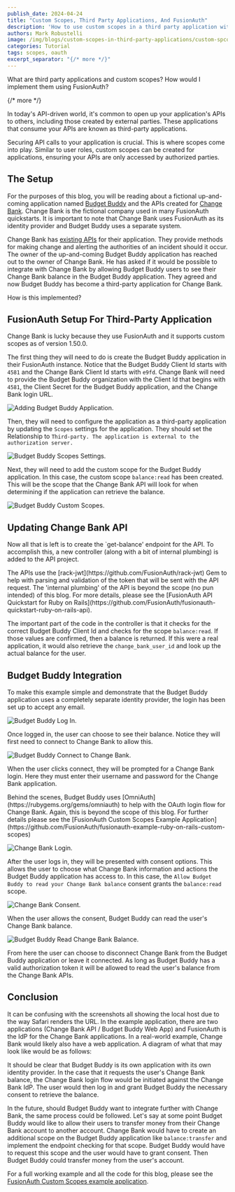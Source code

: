 ```yaml
---
publish_date: 2024-04-24
title: "Custom Scopes, Third Party Applications, And FusionAuth"
description: 'How to use custom scopes in a third party application with FusionAuth.'
authors: Mark Robustelli
image: /img/blogs/custom-scopes-in-third-party-applications/custom-spcopes-blog-header.png
categories: Tutorial
tags: scopes, oauth
excerpt_separator: "{/* more */}"
---
```



What are third party applications and custom scopes? How would I implement them using FusionAuth?

{/* more */}

In today's API-driven world, it's common to open up your application's APIs to others, including those created by external parties. These applications that consume your APIs are known as third-party applications.

Securing API calls to your application is crucial. This is where scopes come into play. Similar to user roles, custom scopes can be created for applications, ensuring your APIs are only accessed by authorized parties.

## The Setup
For the purposes of this blog, you will be reading about a fictional up-and-coming application named [Budget Buddy](https://github.com/FusionAuth/fusionauth-example-ruby-on-rails-custom-scopes) and the APIs created for [Change Bank](https://www.youtube.com/watch?v=CXDxNCzUspM). Change Bank is the fictional company used in many FusionAuth quickstarts. It is important to note that Change Bank uses FusionAuth as its identity provider and Budget Buddy uses a separate system.

Change Bank has [existing APIs](https://github.com/FusionAuth/fusionauth-quickstart-ruby-on-rails-api) for their application. They provide methods for making change and alerting the authorities of an incident should it occur. The owner of the up-and-coming Budget Buddy application has reached out to the owner of Change Bank. He has asked if it would be possible to integrate with Change Bank by allowing Budget Buddy users to see their Change Bank balance in the Budget Buddy application. They agreed and now Budget Buddy has become a third-party application for Change Bank.

How is this implemented?

## FusionAuth Setup For Third-Party Application
Change Bank is lucky because they use FusionAuth and it supports custom scopes as of version 1.50.0.

The first thing they will need to do is create the Budget Buddy application in their FusionAuth instance. Notice that the Budget Buddy Client Id starts with `4581` and the Change Bank Client Id starts with `e9fd`. Change Bank will need to provide the Budget Buddy organization with the Client Id that begins with `4581`, the Client Secret for the Budget Buddy application, and the Change Bank login URL. 

![Adding Budget Buddy Application.](/img/blogs/custom-scopes-in-third-party-applications/new-budget-buddy-application.png)

Then, they will need to configure the application as a third-party application by updating the `Scopes` settings for the application. They should set the Relationship to `Third-party. The application is external to the authorization server.`

![Budget Buddy Scopes Settings.](/img/blogs/custom-scopes-in-third-party-applications/budget-buddy-scopes.png)

Next, they will need to add the custom scope for the Budget Buddy application. In this case, the custom scope `balance:read` has been created. This will be the scope that the Change Bank API will look for when determining if the application can retrieve the balance.

![Budget Buddy Custom Scopes.](/img/blogs/custom-scopes-in-third-party-applications/budget-buddy-custom-scopes.png)

## Updating Change Bank API

Now all that is left is to create the `get-balance' endpoint for the API. To accomplish this, a new controller (along with a bit of internal plumbing) is added to the API project. 

<Aside type="note">
The APIs use the [rack-jwt](https://github.com/FusionAuth/rack-jwt) Gem to help with parsing and validation of the token that will be sent with the API request. The 'internal plumbing' of the API is beyond the scope (no pun intended) of this blog. For more details, please see the [FusionAuth API Quickstart for Ruby on Rails](https://github.com/FusionAuth/fusionauth-quickstart-ruby-on-rails-api). 
</Aside>

The important part of the code in the controller is that it checks for the correct Budget Buddy Client Id and checks for the scope `balance:read`.  If those values are confirmed, then a balance is returned. If this were a real application, it would also retrieve the `change_bank_user_id` and look up the actual balance for the user.

<RemoteCode url="https://raw.githubusercontent.com/FusionAuth/fusionauth-example-ruby-on-rails-custom-scopes/main/fusionauth-quickstart-ruby-on-rails-api-modifications/app/controllers/get_balance_controller.rb" lang="ruby" />

## Budget Buddy Integration

To make this example simple and demonstrate that the Budget Buddy application uses a completely separate identity provider, the login has been set up to accept any email.

![Budget Buddy Log In.](/img/blogs/custom-scopes-in-third-party-applications/budget-buddy-login.png)

Once logged in, the user can choose to see their balance. Notice they will first need to connect to Change Bank to allow this.

![Budget Buddy Connect to Change Bank.](/img/blogs/custom-scopes-in-third-party-applications/budget-buddy-get-balance-start.png)

When the user clicks connect, they will be prompted for a Change Bank login. Here they must enter their username and password for the Change Bank application.

<Aside type="note">
Behind the scenes, Budget Buddy uses [OmniAuth](https://rubygems.org/gems/omniauth) to help with the OAuth login flow for Change Bank.  Again, this is beyond the scope of this blog. For further details please see the [FusionAuth Custom Scopes Example Application](https://github.com/FusionAuth/fusionauth-example-ruby-on-rails-custom-scopes)
</Aside>

![Change Bank Login.](/img/blogs/custom-scopes-in-third-party-applications/change-bank-login.png)

After the user logs in, they will be presented with consent options. This allows the user to choose what Change Bank information and actions the Budget Buddy application has access to. In this case, the `Allow Budget Buddy to read your Change Bank balance` consent grants the `balance:read` scope.

![Change Bank Consent.](/img/blogs/custom-scopes-in-third-party-applications/change-bank-consent.png)

When the user allows the consent, Budget Buddy can read the user's Change Bank balance.

![Budget Buddy Read Change Bank Balance.](/img/blogs/custom-scopes-in-third-party-applications/budget-buddy-balance-read.png)

From here the user can choose to disconnect Change Bank from the Budget Buddy application or leave it connected. As long as Budget Buddy has a valid authorization token it will be allowed to read the user's balance from the Change Bank APIs.

## Conclusion

It can be confusing with the screenshots all showing the local host due to the way Safari renders the URL. In the example application, there are two applications (Change Bank API / Budget Buddy Web App) and FusionAuth is the IdP for the Change Bank applications. In a real-world example, Change Bank would likely also have a web application. A diagram of what that may look like would be as follows: 
<LoginArchitecture />

It should be clear that Budget Buddy is its own application with its own identity provider. In the case that it requests the user's Change Bank balance, the Change Bank login flow would be initiated against the Change Bank IdP. The user would then log in and grant Budget Buddy the necessary consent to retrieve the balance.

In the future, should Budget Buddy want to integrate further with Change Bank, the same process could be followed. Let's say at some point Budget Buddy would like to allow their users to transfer money from their Change Bank account to another account. Change Bank would have to create an additional scope on the Budget Buddy application like `balance:transfer` and implement the endpoint checking for that scope. Budget Buddy would have to request this scope and the user would have to grant consent. Then Budget Buddy could transfer money from the user's account.

For a full working example and all the code for this blog, please see the [FusionAuth Custom Scopes example application](https://github.com/FusionAuth/fusionauth-example-ruby-on-rails-custom-scopes).

